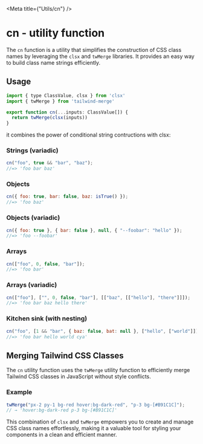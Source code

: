 
<Meta title={"Utils/cn"} />

# cn - utility function

The <code>cn</code> function is a utility that simplifies the construction of CSS
class names by leveraging the <code>clsx</code> and <code>twMerge</code> libraries.
It provides an easy way to build class name strings efficiently.

## Usage

```js
import { type ClassValue, clsx } from 'clsx'
import { twMerge } from 'tailwind-merge'

export function cn(...inputs: ClassValue[]) {
  return twMerge(clsx(inputs))
}
```

it combines the power of conditional string contructions with clsx:

### Strings (variadic)

```js
cn("foo", true && "bar", "baz");
//=> 'foo bar baz'
```

### Objects

```js
cn({ foo: true, bar: false, baz: isTrue() });
//=> 'foo baz'
```

### Objects (variadic)

```js
cn({ foo: true }, { bar: false }, null, { "--foobar": "hello" });
//=> 'foo --foobar'
```

### Arrays

```js
cn(["foo", 0, false, "bar"]);
//=> 'foo bar'
```

### Arrays (variadic)

```js
cn(["foo"], ["", 0, false, "bar"], [["baz", [["hello"], "there"]]]);
//=> 'foo bar baz hello there'
```

### Kitchen sink (with nesting)

```js
cn("foo", [1 && "bar", { baz: false, bat: null }, ["hello", ["world"]]], "cya");
//=> 'foo bar hello world cya'
```

## Merging Tailwind CSS Classes

The <code>cn</code> utility function uses the <code>twMerge</code> utility function
to efficiently merge Tailwind CSS classes in JavaScript without style conflicts.

### Example

```js
twMerge("px-2 py-1 bg-red hover:bg-dark-red", "p-3 bg-[#B91C1C]");
// → 'hover:bg-dark-red p-3 bg-[#B91C1C]'
```

This combination of <code>clsx</code> and <code>twMerge</code> empowers you to create
and manage CSS class names effortlessly, making it a valuable tool for styling your
components in a clean and efficient manner.
